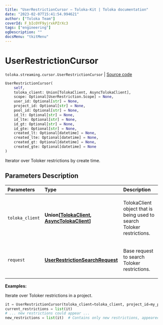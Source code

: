 ```yaml
---
title: "UserRestrictionCursor — Toloka-Kit | Toloka documentation"
date: "2023-02-07T15:41:54.994621"
author: ["Toloka Team"]
coverId: F_bIcOYF9yjrxkPZrXc3
tags: ["engineering"]
ogDescription: ""
docsMenu: "tkitMenu"
---
```


# UserRestrictionCursor
`toloka.streaming.cursor.UserRestrictionCursor` | [Source code](https://github.com/Toloka/toloka-kit/blob/v1.1.3/src/streaming/cursor.py#L369)

```python
UserRestrictionCursor(
    self,
    toloka_client: Union[TolokaClient, AsyncTolokaClient],
    scope: Optional[UserRestriction.Scope] = None,
    user_id: Optional[str] = None,
    project_id: Optional[str] = None,
    pool_id: Optional[str] = None,
    id_lt: Optional[str] = None,
    id_lte: Optional[str] = None,
    id_gt: Optional[str] = None,
    id_gte: Optional[str] = None,
    created_lt: Optional[datetime] = None,
    created_lte: Optional[datetime] = None,
    created_gt: Optional[datetime] = None,
    created_gte: Optional[datetime] = None
)
```

Iterator over Toloker restrictions by create time.

## Parameters Description

| Parameters | Type | Description |
| :----------| :----| :-----------|
`toloka_client`|**Union\[[TolokaClient](/docs-new/toloka-kit/reference/toloka.client.TolokaClient), [AsyncTolokaClient](/docs-new/toloka-kit/reference/toloka.async_client.client.AsyncTolokaClient)\]**|<p>TolokaClient object that is being used to search Toloker restrictions.</p>
`request`|**[UserRestrictionSearchRequest](/docs-new/toloka-kit/reference/toloka.client.search_requests.UserRestrictionSearchRequest)**|<p>Base request to search Toloker restrictions.</p>

**Examples:**

Iterate over Toloker restrictions in a project.

```python
it = UserRestrictionCursor(toloka_client=toloka_client, project_id=my_proj_id)
current_restrictions = list(it)
# ... new restrictions could appear ...
new_restrictions = list(it)  # Contains only new restrictions, appeared since the previous call.
```
